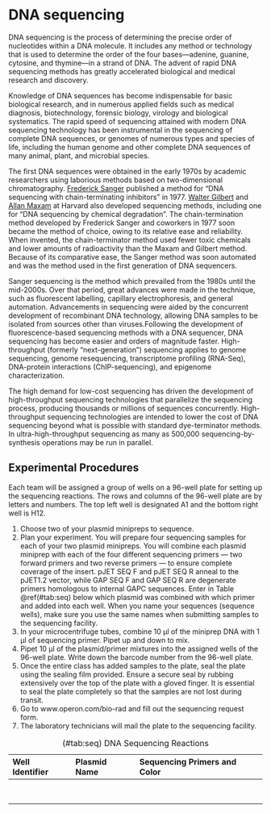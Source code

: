 # DNA sequencing

DNA sequencing is the process of determining the precise order of nucleotides within a DNA molecule. It includes any method or technology that is used to determine the order of the four bases—adenine, guanine, cytosine, and thymine—in a strand of DNA. The advent of rapid DNA sequencing methods has greatly accelerated biological and medical research and discovery.

Knowledge of DNA sequences has become indispensable for basic biological research, and in numerous applied fields such as medical diagnosis, biotechnology, forensic biology, virology and biological systematics. The rapid speed of sequencing attained with modern DNA sequencing technology has been instrumental in the sequencing of complete DNA sequences, or genomes of numerous types and species of life, including the human genome and other complete DNA sequences of many animal, plant, and microbial species.

The first DNA sequences were obtained in the early 1970s by academic researchers using laborious methods based on two-dimensional chromatography. [Frederick Sanger](https://en.wikipedia.org/wiki/Frederick_Sanger) published a method for "DNA sequencing with chain-terminating inhibitors" in 1977. [Walter Gilbert](https://en.wikipedia.org/wiki/Walter_Gilbert) and [Allan Maxam](https://en.wikipedia.org/wiki/Allan_Maxam) at Harvard also developed sequencing methods, including one for "DNA sequencing by chemical degradation". The chain-termination method developed by Frederick Sanger and coworkers in 1977 soon became the method of choice, owing to its relative ease and reliability. When invented, the chain-terminator method used fewer toxic chemicals and lower amounts of radioactivity than the Maxam and Gilbert method. Because of its comparative ease, the Sanger method was soon automated and was the method used in the first generation of DNA sequencers.

Sanger sequencing is the method which prevailed from the 1980s until the mid-2000s. Over that period, great advances were made in the technique, such as fluorescent labelling, capillary electrophoresis, and general automation. Advancements in sequencing were aided by the concurrent development of recombinant DNA technology, allowing DNA samples to be isolated from sources other than viruses.Following the development of fluorescence-based sequencing methods with a DNA sequencer, DNA sequencing has become easier and orders of magnitude faster. High-throughput (formerly "next-generation") sequencing applies to genome sequencing, genome resequencing, transcriptome profiling (RNA-Seq), DNA-protein interactions (ChIP-sequencing), and epigenome characterization.

The high demand for low-cost sequencing has driven the development of high-throughput sequencing technologies that parallelize the sequencing process, producing thousands or millions of sequences concurrently. High-throughput sequencing technologies are intended to lower the cost of DNA sequencing beyond what is possible with standard dye-terminator methods. In ultra-high-throughput sequencing as many as 500,000 sequencing-by-synthesis operations may be run in parallel.

## Experimental Procedures

Each team will be assigned a group of wells on a 96-well plate for setting up the sequencing reactions.  The rows and columns of the  96-well plate are by letters and numbers. The top left well is designated A1 and the bottom right well is H12.

1. Choose two of your plasmid minipreps to sequence.
2. Plan your experiment. You will prepare four sequencing samples for each of your two plasmid minipreps. You will combine each plasmid miniprep with each of the four different sequencing primers — two forward primers and two reverse primers — to ensure complete coverage of the insert. pJET SEQ F and pJET SEQ R anneal to the pJET1.2 vector, while GAP SEQ F and GAP SEQ R are degenerate primers homologous to internal GAPC sequences.
Enter in Table @ref(\#tab:seq) below which plasmid was combined with which primer and added into each well. When you name your sequences (sequence wells), make sure you use the same names when submitting samples to the sequencing facility.
2. In your microcentrifuge tubes, combine 10 µl of the miniprep DNA with 1 µl of sequencing primer. Pipet up and down to mix.
3. Pipet 10 µl of the plasmid/primer mixtures into the assigned wells of the 96-well plate. Write down the barcode number from the 96-well plate.
4. Once the entire class has added samples to the plate, seal the plate using the sealing film provided. Ensure a secure seal by rubbing extensively over the top of the plate with a gloved finger. It is essential to seal the plate completely so that the samples are not lost during transit.
5. Go to www.operon.com/bio-rad and fill out the sequencing request form.
6. The laboratory technicians will mail the plate to the sequencing facility.  

Table: (\#tab:seq) DNA Sequencing Reactions

|Well Identifier|Plasmid Name|Sequencing Primers and Color
|:--------------|:-----------|:---------------------------
|		|	     |		
|		|	     |		
|		|	     |		
|		|	     |		
|		|	     |		
|		|	     |		
|		|	     |		
|		|	     |		

